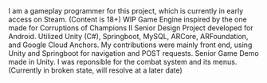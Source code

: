 <ProjectCard title="Corruption of Champions II" link="/CoC2" bg="linear-gradient(to right, #a80c89 0%, #10bec4 100%)">
I am a gameplay programmer for this project, which is currently in early access on Steam. (Content is 18+)
</ProjectCard>

<ProjectCard title="Personal Game Engine" link="https://github.com/Coolmn16/Engine" bg="linear-gradient(to right, #a80c89 0%, #10bec4 100%)">
WIP Game Engine inspired by the one made for Corruptions of Champions II
</ProjectCard>

<ProjectCard title="Senior Design Project: ARbnb" link="https://seniord.cs.iastate.edu/2020-Dec-SD3/" bg="linear-gradient(to right, #a80c89 0%, #10bec4 100%)">
  Senior Design Project developed for Android. Utilized Unity (C#), Springboot, MySQL, ARCore, ARFoundation, and Google Cloud Anchors. My contributions were mainly front end, using Unity and Springboot for navigation and POST requests.
</ProjectCard>

<ProjectCard title="Justice is Blind" link="https://github.com/Coolmn16/JiB"  bg="linear-gradient(to right, #a80c89 0%, #10bec4 100%)">
  Senior Game Demo made in Unity. I was reponsible for the combat system and its menus. (Currently in broken state, will resolve at a later date)
</ProjectCard>